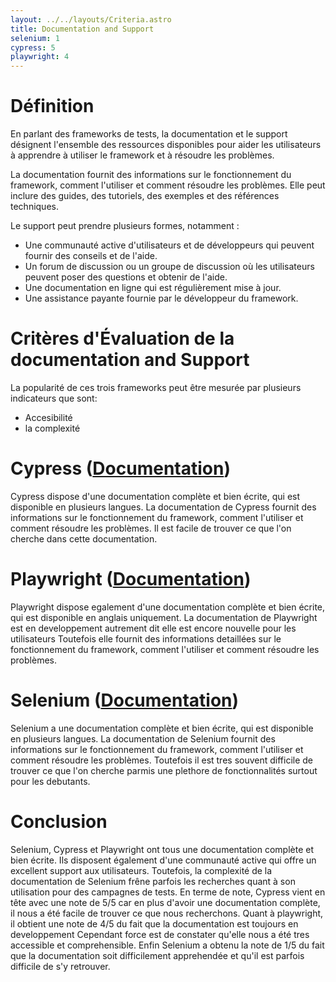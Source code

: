 ```yaml
---
layout: ../../layouts/Criteria.astro
title: Documentation and Support
selenium: 1
cypress: 5
playwright: 4
---
```



# Définition


En parlant des frameworks de tests, la documentation et le support désignent l'ensemble des ressources disponibles pour aider les utilisateurs à apprendre à utiliser le framework et à résoudre les problèmes.

La documentation fournit des informations sur le fonctionnement du framework, comment l'utiliser et comment résoudre les problèmes. Elle peut inclure des guides, des tutoriels, des exemples et des références techniques.

Le support peut prendre plusieurs formes, notamment :

 - Une communauté active d'utilisateurs et de développeurs qui peuvent fournir des conseils et de l'aide.
 - Un forum de discussion ou un groupe de discussion où les utilisateurs peuvent poser des questions et obtenir de l'aide.
 - Une documentation en ligne qui est régulièrement mise à jour.
 - Une assistance payante fournie par le développeur du framework.


# Critères d'Évaluation de la documentation and Support
La popularité de ces trois frameworks peut être mesurée par plusieurs indicateurs que sont:
- Accesibilité
- la complexité

# Cypress ([Documentation](https://docs.cypress.io/guides/overview/why-cypress))

<ThumbUpAlert>
  Cypress dispose d'une documentation complète et bien écrite, qui est disponible en plusieurs langues.
   La documentation de Cypress fournit des informations sur le fonctionnement du framework, comment l'utiliser et comment résoudre les problèmes. Il est facile de trouver
   ce que l'on cherche dans cette documentation.
</ThumbUpAlert>


# Playwright ([Documentation](https://playwright.dev/docs/intro))

<ThumbUpAlert>
    Playwright dispose egalement d'une documentation complète et bien écrite, qui est disponible en anglais uniquement. 
    La documentation de Playwright est en developpement autrement dit elle est encore nouvelle pour les utilisateurs Toutefois elle fournit des informations detaillées sur le fonctionnement du framework, comment l'utiliser et comment résoudre les problèmes.
</ThumbUpAlert>


# Selenium ([Documentation](https://www.selenium.dev/documentation/))

<ThumbDownAlert>
    Selenium a une documentation complète et bien écrite, qui est disponible en plusieurs langues.
     La documentation de Selenium fournit des informations sur le fonctionnement du framework, comment l'utiliser et comment résoudre les problèmes.
     Toutefois il est tres souvent difficile de trouver ce que l'on cherche parmis une plethore de fonctionnalités surtout pour les debutants.
</ThumbDownAlert>

# Conclusion

Selenium, Cypress et Playwright ont tous une documentation complète et bien écrite. 
Ils disposent également d'une communauté active qui offre un excellent support aux utilisateurs. Toutefois, la complexité de la documentation de Selenium frêne parfois les recherches 
quant à son utilisation pour des campagnes de tests. 
En terme de note, Cypress vient en tête avec une note de 5/5 car en plus d'avoir une documentation complète, il nous a été facile de trouver ce que nous recherchons. Quant à playwright,
il obtient une note de 4/5 du fait que la documentation est toujours en developpement Cependant force est de constater qu'elle nous a été tres accessible et comprehensible. Enfin Selenium a
obtenu la note de 1/5 du fait que la documentation soit difficilement apprehendée et qu'il est parfois difficile de s'y retrouver.



